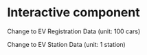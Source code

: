 # Interactive component

 
 <script src="https://d3js.org/d3.v6.js"></script>
 
 <div id="plot"></div> 
 
 <p id="change">Change to EV Registration Data (unit: 100 cars)</p>
 <p id="back">Change to EV Station Data (unit: 1 station)</p>
 
 <script src="scripts/interactive.js"></script>